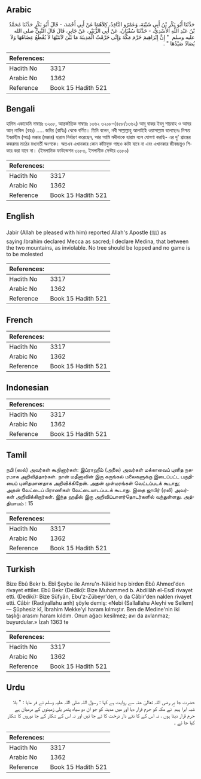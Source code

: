 ## Arabic


<div dir="rtl" lang="ar" style={{fontSize:'larger',backgroundColor:'#f8f9fa',padding:20}}>
حَدَّثَنَا أَبُو بَكْرِ بْنُ أَبِي شَيْبَةَ، وَعَمْرٌو النَّاقِدُ، كِلاَهُمَا عَنْ أَبِي أَحْمَدَ، - قَالَ أَبُو بَكْرٍ حَدَّثَنَا مُحَمَّدُ بْنُ عَبْدِ اللَّهِ الأَسْدِيُّ، - حَدَّثَنَا سُفْيَانُ، عَنْ أَبِي الزُّبَيْرِ، عَنْ جَابِرٍ، قَالَ قَالَ النَّبِيُّ صلى الله عليه وسلم ‏ "‏ إِنَّ إِبْرَاهِيمَ حَرَّمَ مَكَّةَ وَإِنِّي حَرَّمْتُ الْمَدِينَةَ مَا بَيْنَ لاَبَتَيْهَا لاَ يُقْطَعُ عِضَاهُهَا وَلاَ يُصَادُ صَيْدُهَا ‏"‏ ‏.‏
</div>
<div style={{backgroundColor:'#f8f9fa',padding:20, marginBottom: 10}}><table> <thead> <tr> <th>References:</th> <th></th> </tr> </thead> <tbody><tr><td>Hadith No</td><td>3317</td></tr><tr><td>Arabic No</td><td>1362</td></tr><tr><td>Reference</td><td>Book 15 Hadith 521</td></tr></tbody></table></div>

## Bengali


<div dir="ltr" lang="bn" style={{fontSize:'larger',backgroundColor:'#f8f9fa',padding:20}}>
হাদিস একাডেমি নাম্বারঃ ৩২০৮, আন্তর্জাতিক নাম্বারঃ ১৩৬২ ৩২০৮-(৪৫৮/১৩৬২) আবূ বাকর ইবনু শায়বাহ ও আমর আন্‌ নাকিদ (রহঃ) ..... জবির (রাযিঃ) থেকে বর্ণিত। তিনি বলেন, নবী সাল্লাল্লাহু আলাইহি ওয়াসাল্লাম বলেছেনঃ নিশ্চয় ইবরাহীম (আঃ) মক্কার (মক্কার) হারাম নির্ধারণ করেছেন, আর আমি মদীনাকে হারাম বলে ঘোষণা করছি- এর দু' প্রান্তের কঙ্করময় মাঠের মধ্যবর্তী অংশকে। অতএব এখানকার কোন কাঁটাযুক্ত গাছও কাটা যাবে না এবং এখানকার জীবজন্তুও শিকার করা যাবে না। (ইসলামিক ফাউন্ডেশন ৩১৮৩, ইসলামীক সেন্টার ৩১৮০)
</div>
<div style={{backgroundColor:'#f8f9fa',padding:20, marginBottom: 10}}><table> <thead> <tr> <th>References:</th> <th></th> </tr> </thead> <tbody><tr><td>Hadith No</td><td>3317</td></tr><tr><td>Arabic No</td><td>1362</td></tr><tr><td>Reference</td><td>Book 15 Hadith 521</td></tr></tbody></table></div>

## English


<div dir="ltr" lang="en" style={{fontSize:'larger',backgroundColor:'#f8f9fa',padding:20}}>
Jabir (Allah be pleased with him) reported Allah's Apostle (ﷺ) as saying:Ibrahim declared Mecca as sacred; I declare Medina, that between the two mountains, as inviolable. No tree should be lopped and no game is to be molested
</div>
<div style={{backgroundColor:'#f8f9fa',padding:20, marginBottom: 10}}><table> <thead> <tr> <th>References:</th> <th></th> </tr> </thead> <tbody><tr><td>Hadith No</td><td>3317</td></tr><tr><td>Arabic No</td><td>1362</td></tr><tr><td>Reference</td><td>Book 15 Hadith 521</td></tr></tbody></table></div>

## French


<div dir="ltr" lang="fr" style={{fontSize:'larger',backgroundColor:'#f8f9fa',padding:20}}>

</div>
<div style={{backgroundColor:'#f8f9fa',padding:20, marginBottom: 10}}><table> <thead> <tr> <th>References:</th> <th></th> </tr> </thead> <tbody><tr><td>Hadith No</td><td>3317</td></tr><tr><td>Arabic No</td><td>1362</td></tr><tr><td>Reference</td><td>Book 15 Hadith 521</td></tr></tbody></table></div>

## Indonesian


<div dir="ltr" lang="id" style={{fontSize:'larger',backgroundColor:'#f8f9fa',padding:20}}>

</div>
<div style={{backgroundColor:'#f8f9fa',padding:20, marginBottom: 10}}><table> <thead> <tr> <th>References:</th> <th></th> </tr> </thead> <tbody><tr><td>Hadith No</td><td>3317</td></tr><tr><td>Arabic No</td><td>1362</td></tr><tr><td>Reference</td><td>Book 15 Hadith 521</td></tr></tbody></table></div>

## Tamil


<div dir="ltr" lang="ta" style={{fontSize:'larger',backgroundColor:'#f8f9fa',padding:20}}>
நபி (ஸல்) அவர்கள் கூறினார்கள்: இப்ராஹீம் (அலை) அவர்கள் மக்காவைப் புனித நகரமாக அறிவித்தார்கள். நான் மதீனாவின் இரு கருங்கல் மலைகளுக்கு இடைப்பட்ட பகுதியைப் புனிதமானதாக அறிவிக்கிறேன். அதன் முள்மரங்கள் வெட்டப்படக் கூடாது; அதன் வேட்டைப் பிராணிகள் வேட்டையாடப்படக் கூடாது. இதை ஜாபிர் (ரலி) அவர்கள் அறிவிக்கிறார்கள். இந்த ஹதீஸ் இரு அறிவிப்பாளர்தொடர்களில் வந்துள்ளது. அத்தியாயம் : 15
</div>
<div style={{backgroundColor:'#f8f9fa',padding:20, marginBottom: 10}}><table> <thead> <tr> <th>References:</th> <th></th> </tr> </thead> <tbody><tr><td>Hadith No</td><td>3317</td></tr><tr><td>Arabic No</td><td>1362</td></tr><tr><td>Reference</td><td>Book 15 Hadith 521</td></tr></tbody></table></div>

## Turkish


<div dir="ltr" lang="tr" style={{fontSize:'larger',backgroundColor:'#f8f9fa',padding:20}}>
Bize Ebû Bekr b. Ebî Şeybe ile Amru'n-Nâkid hep birden Ebû Ahmed'den rivayet ettiler. Ebû Bekr (Dediki): Bize Muhammed b. Abdillâh el-Esdî rivayet etti. (Dediki): Bize Süfyân, Ebu'z-Zübeyr'den, o da Câbir'den naklen rivayet etti. Câbir (Radiyallahu anh) şöyle demiş: «Nebi (Sallallahu Aleyhi ve Sellem) — Şüphesiz kî, İbrahim Mekke'yi haram kılmıştır. Ben de Medine'nin iki taşlığı arasını haram kıldım. Onun ağacı kesilmez; avı da avlanmaz; buyurdular.» İzah 1363 te
</div>
<div style={{backgroundColor:'#f8f9fa',padding:20, marginBottom: 10}}><table> <thead> <tr> <th>References:</th> <th></th> </tr> </thead> <tbody><tr><td>Hadith No</td><td>3317</td></tr><tr><td>Arabic No</td><td>1362</td></tr><tr><td>Reference</td><td>Book 15 Hadith 521</td></tr></tbody></table></div>

## Urdu


<div dir="rtl" lang="ur" style={{fontSize:'larger',backgroundColor:'#f8f9fa',padding:20}}>
حضرت جا بر رضی اللہ تعالیٰ عنہ سے روایت ہے کہا : رسول اللہ صلی اللہ علیہ وسلم نے فر مایا : " بلا شبہ ابرا ہیم ؑ نے مکہ کو حرم قرار دیا اور میں مدینہ کو جو ان دو سیاہ پتھر یلی زمینوں کے درمیان ہے حرم قرار دیتا ہوں ، نہ اس کے کا نٹے دار درخت کا ٹے جا ئیں اور نہ اس کے شکار کے جا نوروں کا شکار کیا جا ئے ۔
</div>
<div style={{backgroundColor:'#f8f9fa',padding:20, marginBottom: 10}}><table> <thead> <tr> <th>References:</th> <th></th> </tr> </thead> <tbody><tr><td>Hadith No</td><td>3317</td></tr><tr><td>Arabic No</td><td>1362</td></tr><tr><td>Reference</td><td>Book 15 Hadith 521</td></tr></tbody></table></div>